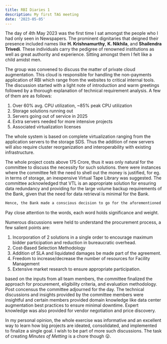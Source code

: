 ```yaml
---
title: RBI Diaries 1
description: My first TAG meeting
date: '2023-05-05'
---
```


The day of 4th May 2023 was the first time I sat amongst the people who I had only seen in Newspapers. The prominent dignitaries that deigned their presence included names like **H. Krishnamurthy**, **K. Nikhila**, and **Shailendra Trivedi**. These individuals carry the pedigree of renowned institutions as well as great authority and experience. Sitting amongst them I felt like a child amidst men.

The group was convened to discuss the matter of private cloud augmentation. This cloud is responsible for handling the non-payments application of RBI which range from the websites to critical internal tools. The discussion started with a light note of introduction and warm greetings followed by a thorough explanation of technical requirement analysis. A few of them are as follows:

1. Over 60% avg. CPU utilization, ~85% peak CPU utilization
2. Storage solutions running out
3. Servers going out of service in 2025
4. Extra servers needed for more intensive projects
5. Associated virtualization licenses

The whole system is based on complete virtualization ranging from the application servers to the storage SDS. Thus the addition of new servers will also require cluster reorganization and interoperability with existing infrastructure.

The whole project costs above 175 Crore, thus it was only natural for the committee to discuss the necessity for such solutions. there were instances where the committee felt the need to shell out the money is justified, for eg. in terms of storage, an inexpensive Virtual Tape Library was suggested. The committee acknowledged that VTL is an appropriate solution for ensuring data redundancy and providing for the large volume backup requirements of the Bank, given that the need for data retrieval is minimal for the Bank.

```bash
Hence, the Bank made a conscious decision to go for the aforementioned solution.
```

Pay close attention to the words, each word holds significance and weight.

Numerous discussions were held to understand the procurement process, a few salient points are:

1. Incorporation of 2 solutions in a single order to encourage maximum bidder participation and reduction in bureaucratic overhead.
2. Cost-Based Selection Methodology
3. Addition of SLA and liquidated damages be made part of the agreement.
4. Freedom to increase/decrease the number of resources for Facility Management
5. Extensive market research to ensure appropriate participation.

based on the inputs from all team members, the committee finalized the approach for procurement, eligibility criteria, and evaluation methodology. Post concensus the committee adjourned for the day. The technical discussions and insights provided by the committee members were insightful and certain members provided domain knowledge like data center augmentation best practices to ensure minimal downtime. Expert knowledge was also provided for vendor negotiation and price discovery.

In my personal opinion, the whole exercise was informative and an excellent way to learn how big projects are ideated, consolidated, and implemented to finalize a single goal. I wish to be part of more such discussions. The task of creating _Minutes of Metting_ is a chore though 😛.
